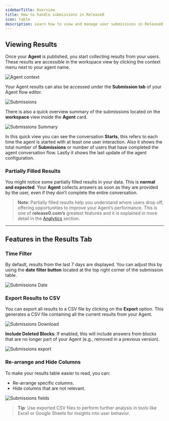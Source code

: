 ```yaml
---
sidebarTitle: Overview
title: How to handle submissions in Release0
icon: table
description: Learn how to view and manage user submissions in Release0. This guide covers how to access, filter, and export user data collected from your chatbot agent interactions, including handling partially filled results and using analytics features.
---
```


## Viewing Results

Once your **Agent** is published, you start collecting results from your users. These results are accessible in the workspace view by clicking the context menu next to your agent name.

<Frame style={{ maxWidth: '250px' }}>
  <img src="/images/submission/agent-context.png" alt="Agent context" />
</Frame>

 
 Your Agent results can also be accessed under the **Submission tab** of your Agent flow editor. 

 <Frame style={{ maxWidth: '800px' }}>
  <img src="/images/submission/submissions.png" alt="Submissions" />
</Frame>

There is also a quick overview summary of the submissions located on the **workspace** view inside the **Agent** card.

 <Frame style={{ maxWidth: '400px' }}>
  <img src="/images/submission/agent-card-detail.png" alt="Submissions Summary" />
</Frame>

In this quick view you can see the conversation **Starts**, this refers to each time the agent is started with at least one user interaction. Also it shows the total number of **Submissions** or number of users that have completed the agent conversation flow. Lastly it shows the last update of the agent configuration.


### Partially Filled Results

You might notice some partially filled results in your data. This is **normal and expected**. Your **Agent** collects answers as soon as they are provided by the user, even if they don’t complete the entire conversation. 

> **Note**: Partially filled results help you understand where users drop off, offering opportunities to improve your Agent’s performance. This is one of **release0.com’s** greatest features and it is explained in more detail in the [Analytics](/submission/analytics) section.

---

## Features in the Results Tab

### Time Filter

By default, results from the last 7 days are displayed. You can adjust this by using the **date filter button** located at the top right corner of the submission table.

 <Frame style={{ maxWidth: '600px' }}>
  <img src="/images/submission/results-date.png" alt="Submissions Date" />
</Frame>



### Export Results to CSV

You can export all results to a CSV file by clicking on the **Export** option. This generates a CSV file containing all the current results from your Agent.

 <Frame style={{ maxWidth: '250px' }}>
  <img src="/images/submission/download.png" alt="Submissions Download" />
</Frame>

**Include Deleted Blocks**: If enabled, this will include answers from blocks that are no longer part of your Agent (e.g., removed in a previous version).
 
 <Frame style={{ maxWidth: '400px' }}>
  <img src="/images/submission/export.png" alt="Submissions export" />
</Frame>


### Re-arrange and Hide Columns

To make your results table easier to read, you can:
- Re-arrange specific columns.
- Hide columns that are not relevant.

 <Frame style={{ maxWidth: '800px' }}>
  <img src="/images/submission/submissions-fields.gif" alt="Submissions fields" />
</Frame>


> **Tip**: Use exported CSV files to perform further analysis in tools like Excel or Google Sheets for insights into user behavior.

